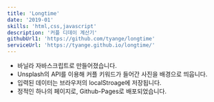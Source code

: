 ```yaml
---
title: 'Longtime'
date: '2019-01'
skills: 'html,css,javascript'
description: '커플 디데이 계산기'
githubUrl1: 'https://github.com/tyange/longtime'
serviceUrl: 'https://tyange.github.io/longtime/'
---
```

* 바닐라 자바스크립트로 만들어졌습니다.
* Unsplash의 API를 이용해 커플 키워드가 들어간 사진을 배경으로 띄웁니다.
* 입력된 데이터는 브라우저의 localStroage에 저장됩니다.
* 정적인 하나의 페이지로, Github-Pages로 배포되었습니다.